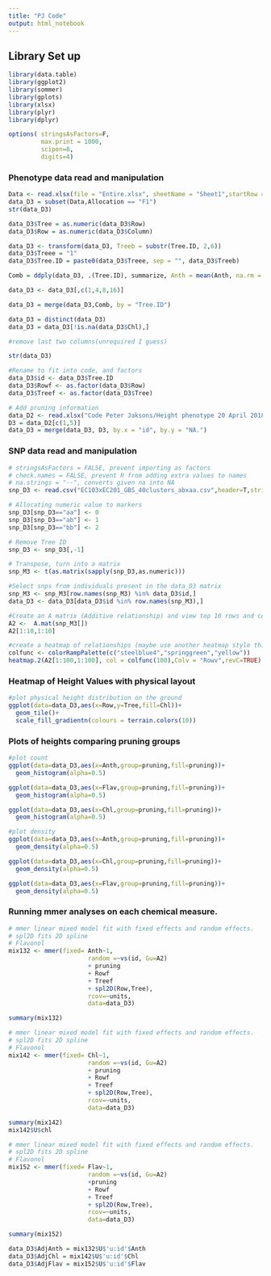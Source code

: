 ```yaml
---
title: "PJ Code"
output: html_notebook
---
```


## Library Set up

```r
library(data.table)
library(ggplot2)
library(sommer)
library(gplots)
library(xlsx)
library(plyr)
library(dplyr)

options( stringsAsFactors=F,
         max.print = 1000,
         scipen=8,
         digits=4)
```

### Phenotype data read and manipulation 

```r
Data <- read.xlsx(file = "Entire.xlsx", sheetName = "Sheet1",startRow = 1, as.data.frame = T)
data_D3 = subset(Data,Allocation == "F1")
str(data_D3)

data_D3$Tree = as.numeric(data_D3$Row)
data_D3$Row = as.numeric(data_D3$Column)

data_D3 <- transform(data_D3, Treeb = substr(Tree.ID, 2,6))
data_D3$Treee = "1"
data_D3$Tree.ID = paste0(data_D3$Treee, sep = "", data_D3$Treeb)

Comb = ddply(data_D3, .(Tree.ID), summarize, Anth = mean(Anth, na.rm = T),  Chl = mean(Chl, na.rm = T), Flav = mean(Flav, na.rm = T))

data_D3 <- data_D3[,c(1,4,8,16)]

data_D3 = merge(data_D3,Comb, by = "Tree.ID")

data_D3 = distinct(data_D3)
data_D3 = data_D3[!is.na(data_D3$Chl),]

#remove last two columns(unrequired I guess)

str(data_D3)

#Rename to fit into code, and factors
data_D3$id <- data_D3$Tree.ID
data_D3$Rowf <- as.factor(data_D3$Row)
data_D3$Treef <- as.factor(data_D3$Tree)

# Add pruning information
data_D2 <- read.xlsx("Code Peter Jaksons/Height phenotype 20 April 2018.xlsx",sheetName = "Phenotypes April 2018",startRow = 1, as.data.frame = T)
D3 = data_D2[c(1,5)]
data_D3 = merge(data_D3, D3, by.x = "id", by.y = "NA.")

```

### SNP data read and manipulation

```r
# stringsAsFactors = FALSE, prevent importing as factors 
# check.names = FALSE, prevent R from adding extra values to names
# na.strings = "--", converts given na into NA
snp_D3 <- read.csv("EC103xEC201_GBS_40clusters_abxaa.csv",header=T,stringsAsFactors = FALSE, check.names = FALSE, na.strings = "--")

# Allocating numeric value to markers
snp_D3[snp_D3=="aa"] <- 0
snp_D3[snp_D3=="ab"] <- 1
snp_D3[snp_D3=="bb"] <- 2

# Remove Tree ID
snp_D3 <- snp_D3[,-1]

# Transpose, turn into a matrix
snp_M3 <- t(as.matrix(sapply(snp_D3,as.numeric)))

#Select snps from individuals present in the data_D3 matrix
snp_M3 <- snp_M3[row.names(snp_M3) %in% data_D3$id,]
data_D3 <- data_D3[data_D3$id %in% row.names(snp_M3),]

#Create an A matrix (Additive relationship) and view top 10 rows and columns
A2 <-  A.mat(snp_M3[])
A2[1:10,1:10]

#create a heatmap of relationships (maybe use another heatmap style this one bit clunky)
colfunc <- colorRampPalette(c("steelblue4","springgreen","yellow"))
heatmap.2(A2[1:100,1:100], col = colfunc(100),Colv = "Rowv",revC=TRUE)
```

### Heatmap of Height Values with physical layout 

```r
#plot physical height distribution on the ground
ggplot(data=data_D3,aes(x=Row,y=Tree,fill=Chl))+
  geom_tile()+  
  scale_fill_gradientn(colours = terrain.colors(10))
```
### Plots of heights comparing pruning groups

```r
#plot count
ggplot(data=data_D3,aes(x=Anth,group=pruning,fill=pruning))+
  geom_histogram(alpha=0.5)

ggplot(data=data_D3,aes(x=Flav,group=pruning,fill=pruning))+
  geom_histogram(alpha=0.5)

ggplot(data=data_D3,aes(x=Chl,group=pruning,fill=pruning))+
  geom_histogram(alpha=0.5)

#plot density
ggplot(data=data_D3,aes(x=Anth,group=pruning,fill=pruning))+
  geom_density(alpha=0.5)

ggplot(data=data_D3,aes(x=Chl,group=pruning,fill=pruning))+
  geom_density(alpha=0.5)

ggplot(data=data_D3,aes(x=Flav,group=pruning,fill=pruning))+
  geom_density(alpha=0.5)


```
### Running mmer analyses on each chemical measure. 

```r
# mmer linear mixed model fit with fixed effects and random effects. 
# spl2D fits 2D spline
# Flavonol
mix132 <- mmer(fixed= Anth~1,
                      random =~vs(id, Gu=A2)
                      + pruning
                      + Rowf
                      + Treef
                      + spl2D(Row,Tree),
                      rcov=~units,
                      data=data_D3)

summary(mix132)
```

```r
# mmer linear mixed model fit with fixed effects and random effects. 
# spl2D fits 2D spline
# Flavonol
mix142 <- mmer(fixed= Chl~1,
                      random =~vs(id, Gu=A2)
                      + pruning
                      + Rowf
                      + Treef
                      + spl2D(Row,Tree),
                      rcov=~units,
                      data=data_D3)

summary(mix142)
mix142$U$chl
```

```r
# mmer linear mixed model fit with fixed effects and random effects. 
# spl2D fits 2D spline
# Flavonol
mix152 <- mmer(fixed= Flav~1,
                      random =~vs(id, Gu=A2)
                      +pruning
                      + Rowf
                      + Treef
                      + spl2D(Row,Tree),
                      rcov=~units,
                      data=data_D3)

summary(mix152)
```

```r
data_D3$AdjAnth = mix132$U$'u:id'$Anth
data_D3$AdjChl = mix142$U$'u:id'$Chl
data_D3$AdjFlav = mix152$U$'u:id'$Flav

```


